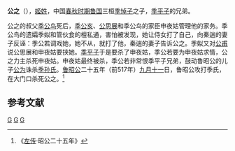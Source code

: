 {{模板:Infobox 先秦人物
|名称= 公之
|姓=姬
|氏=
|名=之
|字=
|别名=
|别字=
|谥号=
|时代=春秋
|国家=[[鲁国|鲁国]] 
|出生=
|逝世日期=前517年[[九月十一|九月十一]]
|父=[[季悼子|季悼子]]
}}
'''公之'''（{{bd|？||前517年||catIdx=G}}），[[姬姓|姬姓]]，中国[[春秋时期|春秋时期]][[鲁国|鲁国]]三桓[[季悼子|季悼子]]之子，[[季平子|季平子]]的兄弟。 

公之的叔父[[季公鸟|季公鸟]]死后，[[季公亥|季公亥]]、[[公思展|公思展]]和季公鸟的家臣申夜姑管理他的家务。季公鸟的遗孀季姒和管伙食的檀私通，害怕被发现，她让侍女打了自己，向秦遄的妻子反诬：季公若调戏她，她不从，就打了他，秦遄的妻子告诉公之。季姒又对[[公父穆伯|公甫]]说公思展和申夜姑要挟她。[[季平子|季平子]]于是要杀了申夜姑，季公若要为申夜姑求情，公之力主杀死申夜姑。申夜姑最终被杀，季公若非常恨季平子兄弟，鼓动鲁昭公的儿子[[公为|公为]]诛杀[[季孙氏|季孙氏]]。[[鲁昭公|鲁昭公]]二十五年（前517年）[[九月十一|九月十一]]日，鲁昭公攻打季氏，在大门口杀死公之。<ref>《[[左传|左传]]·昭公二十五年》</ref>

==参考文献==
<references/>
[[Category:鲁国人|G]]
[[Category:春秋战国政治人物|G]]
[[Category:春秋人|G]]